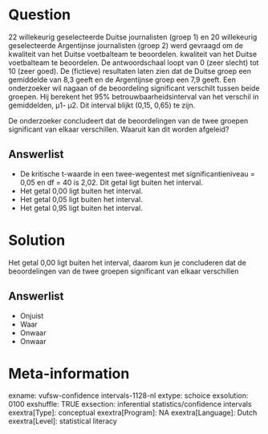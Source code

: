 Question
========
22 willekeurig geselecteerde Duitse journalisten (groep 1) en 20 willekeurig geselecteerde Argentijnse journalisten (groep 2) werd gevraagd om de kwaliteit van het Duitse voetbalteam te beoordelen. kwaliteit van het Duitse voetbalteam te beoordelen. De antwoordschaal loopt van 0 (zeer slecht) tot 10 (zeer goed). De (fictieve) resultaten laten zien dat de Duitse groep een gemiddelde van 8,3 geeft en de Argentijnse groep een 7,9 geeft. Een onderzoeker wil nagaan of de beoordeling significant verschilt tussen beide groepen. Hij berekent het 95% betrouwbaarheidsinterval van het verschil in gemiddelden, μ1- μ2. Dit interval blijkt (0,15, 0,65) te zijn.  
  
De onderzoeker concludeert dat de beoordelingen van de twee groepen significant van elkaar verschillen. Waaruit kan dit worden afgeleid?

Answerlist
----------
* De kritische t-waarde in een twee-wegentest met significantieniveau = 0,05 en df = 40 is 2,02. Dit getal ligt buiten het interval.
* Het getal 0,00 ligt buiten het interval.
* Het getal 0,05 ligt buiten het interval.
* Het getal 0,95 ligt buiten het interval.

Solution
========

Het getal 0,00 ligt buiten het interval, daarom kun je concluderen dat de beoordelingen van de twee groepen significant van elkaar verschillen


Answerlist
----------
* Onjuist
* Waar
* Onwaar
* Onwaar

Meta-information
================
exname: vufsw-confidence intervals-1128-nl
extype: schoice
exsolution: 0100
exshuffle: TRUE
exsection: inferential statistics/confidence intervals
exextra[Type]: conceptual
exextra[Program]: NA
exextra[Language]: Dutch
exextra[Level]: statistical literacy

